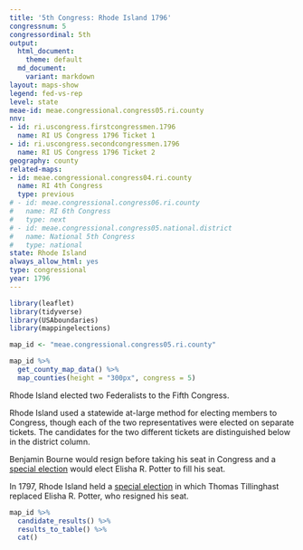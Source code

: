```yaml
---
title: '5th Congress: Rhode Island 1796'
congressnum: 5
congressordinal: 5th
output:
  html_document:
    theme: default
  md_document:
    variant: markdown
layout: maps-show
legend: fed-vs-rep
level: state
meae-id: meae.congressional.congress05.ri.county
nnv:
- id: ri.uscongress.firstcongressmen.1796
  name: RI US Congress 1796 Ticket 1
- id: ri.uscongress.secondcongressmen.1796
  name: RI US Congress 1796 Ticket 2
geography: county
related-maps:
- id: meae.congressional.congress04.ri.county
  name: RI 4th Congress
  type: previous
# - id: meae.congressional.congress06.ri.county
#   name: RI 6th Congress
#   type: next
# - id: meae.congressional.congress05.national.district
#   name: National 5th Congress
#   type: national
state: Rhode Island
always_allow_html: yes
type: congressional
year: 1796
---
```


```r
library(leaflet)
library(tidyverse)
library(USAboundaries)
library(mappingelections)

map_id <- "meae.congressional.congress05.ri.county"
```

<div class="map">

```r
map_id %>%
  get_county_map_data() %>% 
  map_counties(height = "300px", congress = 5)
```

</div>

Rhode Island elected two Federalists to the Fifth Congress. 

Rhode Island used a statewide at-large method for electing members to Congress, though each of the two representatives were elected on separate tickets. The candidates for the two different tickets are distinguished below in the district column.

Benjamin Bourne would resign before taking his seat in Congress and a [special election](https://elections.lib.tufts.edu/catalog/tufts:ri.uscongress.specialelection.1796) would elect Elisha R. Potter to fill his seat.

In 1797, Rhode Island held a [special election](https://elections.lib.tufts.edu/catalog/tufts:ri.uscongress1.1797) in which Thomas Tillinghast replaced Elisha R. Potter, who resigned his seat.

<div class="results-table">

```r
map_id %>%
  candidate_results() %>%
  results_to_table() %>%
  cat()
```

</div>
